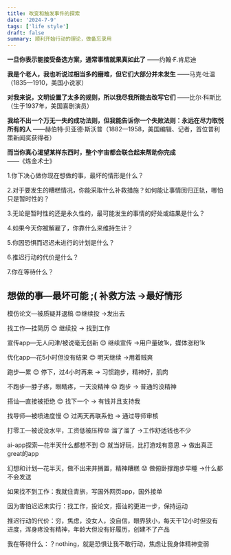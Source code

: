 ```yaml
---
title: 改变和触发事件的探索
date: '2024-7-9'
tags: ['life style']
draft: false
summary: 顺利开始行动的理论，做备忘录用
---
```


**一旦你表示能接受备选方案，通常事情就果真如此了** ——约翰·F.肯尼迪

**我是个老人，我也听说过相当多的磨难，但它们大部分并未发生** ——马克·吐温（1835—1910，美国小说家）

**对我来说，文明设置了太多的规则，所以我尽我所能去改写它们** ——比尔·科斯比（生于1937年，美国喜剧演员）

**我给不出一个万无一失的成功法则，但我能告诉你一个失败法则：永远在尽力取悦所有的人** ——赫伯特·贝亚德·斯沃普（1882—1958，美国编辑、记者，首位普利策新闻奖获得者）

**而当你真心渴望某样东西时，整个宇宙都会联合起来帮助你完成** ——《炼金术士》

1.你下决心做你现在想做的事，最坏的情形是什么？

2.对于要发生的糟糕情况，你能采取什么补救措施？如何能让事情回归正轨，哪怕只是暂时性的？

3.无论是暂时性的还是永久性的，最可能发生的事情的好处或结果是什么？

4.如果今天你被解雇了，你靠什么来维持生计？

5.你因恐惧而迟迟未进行的计划是什么？

6.推迟行动的代价是什么？

7.你在等待什么？

## 想做的事—最坏可能 ;( 补救方法 →最好情形

模仿论文—被质疑并退稿 😊继续投 →发出去

找工作—挂简历 😊 继续投 → 找到工作

宣传app—无人问津/被说毫无创新 😊 继续宣传 →用户量破1k，媒体涨粉1k

优化app—花5小时但没有结果 😊 明天继续 →用着贼爽

跑步—累 😊 停下，过4小时再来 → 习惯跑步，精神好，肌肉

不跑步—脖子疼，眼睛疼，一天没精神 😟 跑步 → 普通的没精神

搭讪—直接被拒绝 😊 找下一个 → 有钱并且支持我

找导师—被喷进度慢 😊 过两天再联系他 → 通过导师审核

打零工—被说没水平，工资低被压榨😟 溜了溜了 →工作舒适钱也不少

ai-app探索—花半天什么都想不到 😊 就当好玩，比打游戏有意思 → 做出真正great的app

幻想和计划—花半天，做不出来并搁置，精神糟糕 😟 做俯卧撑跑步早睡 →什么都不会发送

如果找不到工作：我就住青旅，写国外网页app，国外接单

因为害怕迟迟未实行：找工作，投论文，搭讪的更进一步，保持运动

推迟行动的代价：穷，焦虑，没女人，没自信，眼界狭小，每天干12小时但没有进度，浑身疼没有精神，年龄大但没有好履历，创建不了产品

我在等待什么：？nothing，就是恐惧让我不敢行动，焦虑让我身体精神变弱
